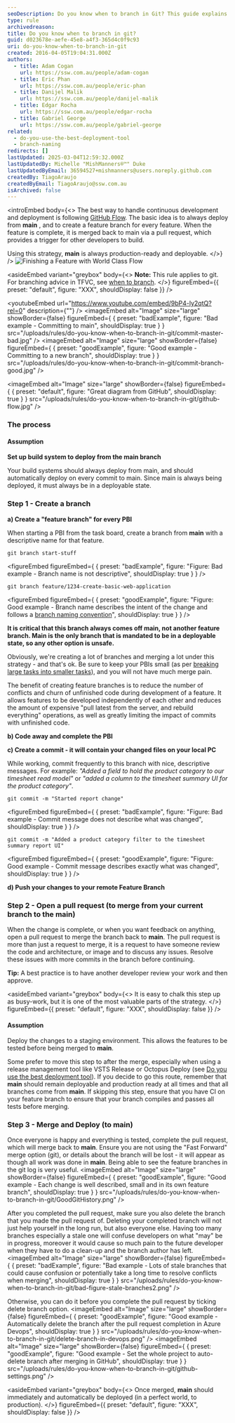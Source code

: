 ```yaml
---
seoDescription: Do you know when to branch in Git? This guide explains when to create a feature branch and how to merge it back to main, ensuring your project stays organized and deployable at all times.
type: rule
archivedreason:
title: Do you know when to branch in git?
guid: d023678e-aefe-45e8-a4f3-365d4c0f9c93
uri: do-you-know-when-to-branch-in-git
created: 2016-04-05T19:04:31.000Z
authors:
  - title: Adam Cogan
    url: https://ssw.com.au/people/adam-cogan
  - title: Eric Phan
    url: https://ssw.com.au/people/eric-phan
  - title: Danijel Malik
    url: https://ssw.com.au/people/danijel-malik
  - title: Edgar Rocha
    url: https://ssw.com.au/people/edgar-rocha
  - title: Gabriel George
    url: https://ssw.com.au/people/gabriel-george
related:
  - do-you-use-the-best-deployment-tool
  - branch-naming
redirects: []
lastUpdated: 2025-03-04T12:59:32.000Z
lastUpdatedBy: Michelle "MishManners®™" Duke
lastUpdatedByEmail: 36594527+mishmanners@users.noreply.github.com
createdBy: TiagoAraujo
createdByEmail: TiagoAraujo@ssw.com.au
isArchived: false
---
```


<introEmbed
  body={<>
The best way to handle continuous development and deployment is following [GitHub Flow](https://guides.github.com/introduction/flow/). The basic idea is to always deploy from **main** , and to create a feature branch for every feature. When the feature is complete, it is merged back to main via a pull request, which provides a trigger for other developers to build.

Using this strategy, **main** is always production-ready and deployable.
  </>}
/>
![Finishing a Feature with World Class Flow](/uploads/rules/do-you-know-when-to-branch-in-git/finishing-a-feature-with-world-class-flow.jpg)

<asideEmbed
  variant="greybox"
  body={<>
    **Note:** This rule applies to git. For branching advice in TFVC, see [when to branch](/do-you-know-when-to-branch).
  </>}
  figureEmbed={{
    preset: "default",
    figure: "XXX",
    shouldDisplay: false
  }}
/>

<youtubeEmbed url="https://www.youtube.com/embed/9bP4-ly2qtQ?rel=0" description={""} />
<imageEmbed
  alt="Image"
  size="large"
  showBorder={false}
  figureEmbed={ {
    preset: "badExample",
    figure: "Bad example - Committing to main",
    shouldDisplay: true
  } }
  src="/uploads/rules/do-you-know-when-to-branch-in-git/commit-master-bad.jpg"
/>
<imageEmbed
  alt="Image"
  size="large"
  showBorder={false}
  figureEmbed={ {
    preset: "goodExample",
    figure: "Good example - Committing to a new branch",
    shouldDisplay: true
  } }
  src="/uploads/rules/do-you-know-when-to-branch-in-git/commit-branch-good.jpg"
/>


<imageEmbed
  alt="Image"
  size="large"
  showBorder={false}
  figureEmbed={ {
    preset: "default",
    figure: "Great diagram from GitHub",
    shouldDisplay: true
  } }
  src="/uploads/rules/do-you-know-when-to-branch-in-git/github-flow.jpg"
/>

### The process

#### Assumption

**Set up build system to deploy from the main branch**

Your build systems should always deploy from main, and should automatically deploy on every commit to main.
Since main is always being deployed, it must always be in a deployable state.

### Step 1 - Create a branch

**a) Create a "feature branch" for every PBI**

When starting a PBI from the task board, create a branch from **main** with a descriptive name for that feature.

```console
git branch start-stuff
```
<figureEmbed figureEmbed={ {
  preset: "badExample",
  figure: "Figure: Bad example - Branch name is not descriptive",
  shouldDisplay: true
} } />


```console
git branch feature/1234-create-basic-web-application
```
<figureEmbed figureEmbed={ {
  preset: "goodExample",
  figure: "Figure: Good example - Branch name describes the intent of the change and follows a [branch naming convention](/branch-naming)",
  shouldDisplay: true
} } />


**It is critical that this branch always comes off main, not another feature branch. Main is the only branch that is mandated to be in a deployable state, so any other option is unsafe.**

Obviously, we're creating a lot of branches and merging a lot under this strategy - and that's ok. Be sure to keep your PBIs small (as per [breaking large tasks into smaller tasks](/estimating-do-you-break-large-tasks-into-smaller-tasks)), and you will not have much merge pain.

The benefit of creating feature branches is to reduce the number of conflicts and churn of unfinished code during development of a feature. It allows features to be developed independently of each other and reduces the amount of expensive "pull latest from the server, and rebuild everything" operations, as well as greatly limiting the impact of commits with unfinished code.

**b) Code away and complete the PBI**

**c) Create a commit - it will contain your changed files on your local PC**

While working, commit frequently to this branch with nice, descriptive messages. For example: _"Added a field to hold the product category to our timesheet read model"_ or _"added a column to the timesheet summary UI for the product category"_.

```console
git commit -m "Started report change"
```
<figureEmbed figureEmbed={ {
  preset: "badExample",
  figure: "Figure: Bad example - Commit message does not describe what was changed",
  shouldDisplay: true
} } />


```console
git commit -m "Added a product category filter to the timesheet summary report UI"
```
<figureEmbed figureEmbed={ {
  preset: "goodExample",
  figure: "Figure: Good example - Commit message describes exactly what was changed",
  shouldDisplay: true
} } />


**d) Push your changes to your remote Feature Branch**

### Step 2 - Open a pull request (to merge from your current branch to the main)

When the change is complete, or when you want feedback on anything, open a pull request to merge the branch back to **main**. The pull request is more than just a request to merge, it is a request to have someone review the code and architecture, or image and to discuss any issues. Resolve these issues with more commits in the branch before continuing.

**Tip:** A best practice is to have another developer review your work and then approve.

<asideEmbed
  variant="greybox"
  body={<>
    It is easy to chalk this step up as busy-work, but it is one of the most valuable parts of the strategy.
  </>}
  figureEmbed={{
    preset: "default",
    figure: "XXX",
    shouldDisplay: false
  }}
/>

#### Assumption

Deploy the changes to a staging environment. This allows the features to be tested before being merged to **main**.

Some prefer to move this step to after the merge, especially when using a release management tool like VSTS Release or Octopus Deploy (see [Do you use the best deployment tool](/do-you-use-the-best-deployment-tool)). If you decide to go this route, remember that **main** should remain deployable and production ready at all times and that all branches come from **main**. If skipping this step, ensure that you have CI on your feature branch to ensure that your branch compiles and passes all tests before merging.

### Step 3 - Merge and Deploy (to main)

Once everyone is happy and everything is tested, complete the pull request, which will merge back to **main**. Ensure you are not using the "Fast Forward" merge option (git), or details about the branch will be lost - it will appear as though all work was done in **main**. Being able to see the feature branches in the git log is very useful.
<imageEmbed
  alt="Image"
  size="large"
  showBorder={false}
  figureEmbed={ {
    preset: "goodExample",
    figure: "Good example - Each change is well described, small and in its own feature branch",
    shouldDisplay: true
  } }
  src="/uploads/rules/do-you-know-when-to-branch-in-git/GoodGitHistory.png"
/>

After you completed the pull request, make sure you also delete the branch that you made the pull request of. Deleting your completed branch will not just help yourself in the long run, but also everyone else. Having too many branches especially a stale one will confuse developers on what "may" be in progress, moreover it would cause so much pain to the future developer when they have to do a clean-up and the branch author has left.
<imageEmbed
  alt="Image"
  size="large"
  showBorder={false}
  figureEmbed={ {
    preset: "badExample",
    figure: "Bad example - Lots of stale branches that could cause confusion or potentially take a long time to resolve conflicts when merging",
    shouldDisplay: true
  } }
  src="/uploads/rules/do-you-know-when-to-branch-in-git/bad-figure-stale-branches2.png"
/>

Otherwise, you can do it before you complete the pull request by ticking delete branch option.
<imageEmbed
  alt="Image"
  size="large"
  showBorder={false}
  figureEmbed={ {
    preset: "goodExample",
    figure: "Good example - Automatically delete the branch after the pull request completion in Azure Devops",
    shouldDisplay: true
  } }
  src="/uploads/rules/do-you-know-when-to-branch-in-git/delete-branch-in-devops.png"
/>
<imageEmbed
  alt="Image"
  size="large"
  showBorder={false}
  figureEmbed={ {
    preset: "goodExample",
    figure: "Good example - Set the whole project to auto-delete branch after merging in GitHub",
    shouldDisplay: true
  } }
  src="/uploads/rules/do-you-know-when-to-branch-in-git/github-settings.png"
/>

<asideEmbed
  variant="greybox"
  body={<>
    Once merged, **main** should immediately and automatically be deployed (in a perfect world, to production).
  </>}
  figureEmbed={{
    preset: "default",
    figure: "XXX",
    shouldDisplay: false
  }}
/>
